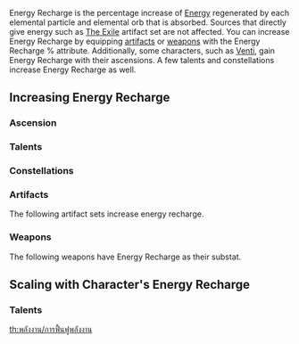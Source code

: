 {{CustomTabs
|tab1 = Overview
|tab2 = Enemy Drops
|tab3 = Energy Recharge
}}

Energy Recharge is the percentage increase of [[Energy]] regenerated by each elemental particle and elemental orb that is absorbed. Sources that directly give energy such as [[The Exile]] artifact set are not affected. You can increase Energy Recharge by equipping [[artifacts]] or [[weapons]] with the Energy Recharge % attribute. Additionally, some characters, such as [[Venti]], gain Energy Recharge with their ascensions. A few talents and constellations increase Energy Recharge as well.

==Increasing Energy Recharge==
===Ascension===
{{Characters by Ascension Stat Table|Energy Recharge}}

===Talents===
{{Talents by Category Table|Energy Recharge Talents}}

===Constellations===
{{Constellations by Category Table|Energy Recharge Constellations}}

===Artifacts===
The following artifact sets increase energy recharge.
{{Artifacts by Category Table|Energy Recharge Artifacts}}

===Weapons===
The following weapons have Energy Recharge as their substat.
{{Weapons by Category Table|Energy Recharge Substat Weapons}}

==Scaling with Character's Energy Recharge==
===Talents===
{{Talents by Category Table|Energy Recharge Scaling Talents}}

{{Genshin Navbox|state=collapsed}}
{{Attribute Navbox}}
{{Combat Navbox|state=collapsed}}
[[th:พลังงาน/การฟื้นฟูพลังงาน]]